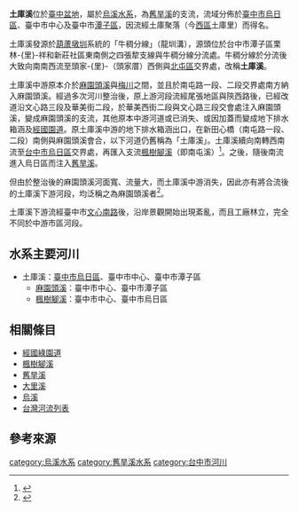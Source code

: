 {{Infobox river
| river_name = 土庫溪
| image_name = 
| image_size = 
| caption    = 
| origin     = [[臺中市|臺中市]][[潭子區|潭子區]]栗林里祥和新莊社區東南側之四張犂支線與牛稠分線分流處
| mouth      = 烏日
| progression = [[舊旱溪|舊旱溪]]
| basin_countries = 
| location = [[臺中市|臺中市]][[潭子區|潭子區]]、[[北屯區|北屯區]]、[[西區_(臺中市)|西區]]、[[南區_(臺中市)|南區]]、[[南屯區|南屯區]]、[[烏日區|烏日區]]
| length = 
| elevation = 
| mouth_elevation = 
| discharge = 
| watershed = 
}}
'''土庫溪'''位於[[臺中盆地|臺中盆地]]，屬於[[烏溪|烏溪]][[水系|水系]]，為[[舊旱溪|舊旱溪]]的支流，流域分佈於[[臺中市|臺中市]][[烏日區|烏日區]]、臺中市中心及臺中市[[潭子區|潭子區]]，因流經土庫聚落（今[[西區_(台中市)|西區]]土庫里）而得名。

土庫溪發源於[[葫蘆墩圳|葫蘆墩圳]]系統的「牛稠分線」（龍圳溝），源頭位於台中市潭子區栗林-{里}-祥和新莊社區東南側之四張犂支線與牛稠分線分流處。牛稠分線於分流後大致向南南西流至頭家-{里}-（頭家厝）西側與[[北屯區|北屯區]]交界處，改稱'''土庫溪'''。

土庫溪中游原本介於[[麻園頭溪|麻園頭溪]]與[[梅川|梅川]]之間，並且於南屯路一段、二段交界處南方納入麻園頭溪。經過多次河川整治後，原上游河段流經尾張地區與陝西路後，已經改道沿文心路三段及華美街二段，於華美西街二段與文心路三段交會處注入麻園頭溪，變成麻園頭溪的支流，其他原本中游河道或已消失、或因加蓋而變成地下排水箱涵及[[經國園道|經國園道]]。原土庫溪中游的地下排水箱涵出口，在新田心橋（南屯路一段、二段）南側與麻園頭溪會合，以下河道仍舊稱為「土庫溪」。土庫溪續向南轉西南流至[[台中市|台中市]][[烏日區|烏日區]]交界處，再匯入支流[[楓樹腳溪|楓樹腳溪]]（即南屯溪）<ref>{{Cite web |url=http://gazette.nat.gov.tw/EG_FileManager//eguploadpub/eg011220/ch04/type3/gov31/num2/Eg.htm |title=經濟部水利署公告 |access-date=2008-04-19 |archive-date=2020-05-04 |archive-url=https://web.archive.org/web/20200504103924/https://gazette.nat.gov.tw/EG_FileManager//eguploadpub/eg011220/ch04/type3/gov31/num2/Eg.htm }}</ref>。之後，隨後南流進入烏日區而注入[[舊旱溪|舊旱溪]]。

但由於整治後的麻園頭溪河面寬、流量大，而土庫溪中游消失，因此亦有將合流後的土庫溪下游河段，均泛稱之為麻園頭溪者<ref>{{Cite web |url=http://www.wujihtcc.gov.tw/12-2.php?vid=4 |title=烏日鄉公所景點介紹：麻園頭溪溪濱公園 |accessdate=2008-03-16 |archive-date=2007-11-10 |archive-url=https://web.archive.org/web/20071110193702/http://www.wujihtcc.gov.tw/12-2.php?vid=4 |dead-url=no }}</ref>。

土庫溪下游流經臺中市[[文心路|文心南路]]後，沿岸景觀開始出現紊亂，而且工廠林立，完全不同於中游市區河段。

==水系主要河川==
*土庫溪：[[臺中市|臺中市]][[烏日區|烏日區]]、臺中市中心、臺中市潭子區
**[[麻園頭溪|麻園頭溪]]：臺中市中心、臺中市潭子區
**[[楓樹腳溪|楓樹腳溪]]：臺中市中心、臺中市烏日區

==相關條目==
*[[經國綠園道|經國綠園道]]
*[[楓樹腳溪|楓樹腳溪]]
*[[舊旱溪|舊旱溪]]
*[[大里溪|大里溪]]
*[[烏溪|烏溪]]
*[[台灣河流列表|台灣河流列表]]

==參考來源==
<div class="references-small">
<references />
</div>

{{烏溪}}
[[category:烏溪水系|category:烏溪水系]]
[[category:舊旱溪水系|category:舊旱溪水系]]
[[category:台中市河川|category:台中市河川]]
